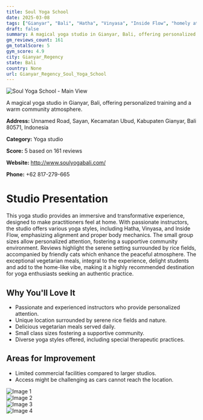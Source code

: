 ```yaml
---
title: Soul Yoga School
date: 2025-03-08
tags: ["Gianyar", "Bali", "Hatha", "Vinyasa", "Inside Flow", "homely atmosphere", "small group sessions", "Gianyar Regency"]  
draft: false
summary: A magical yoga studio in Gianyar, Bali, offering personalized training and a warm community atmosphere.
gm_reviews_count: 161
gm_totalScore: 5
gym_score: 4.9
city: Gianyar_Regency
state: Bali
country: None
url: Gianyar_Regency_Soul_Yoga_School
---
```


<div className="aspect-[16/9] relative my-8">
  <img 
    src="https://lh5.googleusercontent.com/p/AF1QipPx2UmM-2HrW1_-gXrixhAKsc7lriW2jWiPU7aA=w1920-h1080-k-no"
    alt="Soul Yoga School - Main View"
    className="object-cover absolute inset-0 w-full h-full rounded-lg"
  />
</div>

A magical yoga studio in Gianyar, Bali, offering personalized training and a warm community atmosphere.

**Address:** Unnamed Road, Sayan, Kecamatan Ubud, Kabupaten Gianyar, Bali 80571, Indonesia

**Category:** Yoga studio

**Score:** 5 based on 161 reviews

**Website:** http://www.soulyogabali.com/

**Phone:** +62 817-279-665

# Studio Presentation

This yoga studio provides an immersive and transformative experience, designed to make practitioners feel at home. With passionate instructors, the studio offers various yoga styles, including Hatha, Vinyasa, and Inside Flow, emphasizing alignment and proper body mechanics. The small group sizes allow personalized attention, fostering a supportive community environment. Reviews highlight the serene setting surrounded by rice fields, accompanied by friendly cats which enhance the peaceful atmosphere. The exceptional vegetarian meals, integral to the experience, delight students and add to the home-like vibe, making it a highly recommended destination for yoga enthusiasts seeking an authentic practice.

## Why You'll Love It

- Passionate and experienced instructors who provide personalized attention.
- Unique location surrounded by serene rice fields and nature.
- Delicious vegetarian meals served daily.
- Small class sizes fostering a supportive community.
- Diverse yoga styles offered, including special therapeutic practices.

## Areas for Improvement

- Limited commercial facilities compared to larger studios.
- Access might be challenging as cars cannot reach the location.

<div className="grid grid-cols-1 xl:grid-cols-2 gap-4 my-8">
<div className="aspect-[4/3] relative"><img src="https://lh3.googleusercontent.com/p/AF1QipNbEEcMb9WUx15USAwRlMv21QtkFh9DGB2XjxvG=w1920-h1080-k-no" alt="Image 1" className="object-cover absolute inset-0 w-full h-full rounded-lg" /></div>
<div className="aspect-[4/3] relative"><img src="https://lh5.googleusercontent.com/p/AF1QipP-wcH6G6A335rOY-VpdFd-SpKHF3xmvnQwdRr-=w1920-h1080-k-no" alt="Image 2" className="object-cover absolute inset-0 w-full h-full rounded-lg" /></div>
<div className="aspect-[4/3] relative"><img src="https://lh5.googleusercontent.com/p/AF1QipNiAKysWsLKpJIYLmY5gcPJN-iHLjtRVtj9J0Ih=w1920-h1080-k-no" alt="Image 3" className="object-cover absolute inset-0 w-full h-full rounded-lg" /></div>
<div className="aspect-[4/3] relative"><img src="https://lh5.googleusercontent.com/p/AF1QipN3X6bRC2RwYKHvbrZJP8kpdSq97aagGC3xiQ0w=w1920-h1080-k-no" alt="Image 4" className="object-cover absolute inset-0 w-full h-full rounded-lg" /></div>
</div>